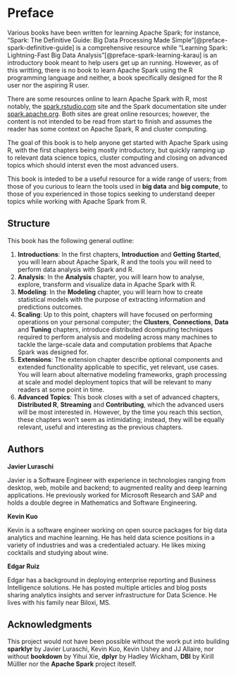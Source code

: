 # Preface {-}

Various books have been written for learning Apache Spark; for instance, "Spark: The Definitive Guide: Big Data Processing Made Simple"[@preface-spark-definitive-guide] is a comprehensive resource while "Learning Spark: Lightning-Fast Big Data Analysis"[@preface-spark-learning-karau] is an introductory book meant to help users get up an running. However, as of this writting, there is no book to learn Apache Spark using the R programming language and neither, a book specifically designed for the R user nor the aspiring R user.

There are some resources online to learn Apache Spark with R, most notably, the [spark.rstudio.com](https://spark.rstudio.com) site and the Spark documentation site under [spark.apache.org](https://spark.apache.org/docs/latest/index.html). Both sites are great online resources; however, the content is not intended to be read from start to finish and assumes the reader has some context on Apache Spark, R and cluster computing.

The goal of this book is to help anyone get started with Apache Spark using R, with the first chapters being mostly introductory, but quickly ramping up to relevant data science topics, cluster computing and closing on advanced topics which should interst even the most advanced users.

This book is inteded to be a useful resource for a wide range of users; from those of you curious to learn the tools used in **big data** and **big compute**, to those of you experienced in those topics seeking to understand deeper topics while working with Apache Spark from R.

## Structure {-}

This book has the following general outline:

1. **Introductions**: In the first chapters, **Introduction** and **Getting Started**, you will learn about Apache Spark, R and the tools you will need to perform data analysis with Spark and R.
2. **Analysis**: In the **Analysis** chapter, you will learn how to analyse, explore, transform and visualize data in Apache Spark with R.
3. **Modeling**: In the **Modeling** chapter, you will learn how to create statistical models with the purpose of extracting information and predictions outcomes.
4. **Scaling**: Up to this point, chapters will have focused on performing operations on your personal computer; the **Clusters**, **Connections**, **Data** and **Tuning** chapters, introduce distributed dcomputing techniques required to perform analysis and modeling across many machines to tackle the large-scale data and computation problems that Apache Spark was designed for.
5. **Extensions**: The extension chapter describe optional components and extended functionality applicable to specific, yet relevant, use cases. You will learn about alternative modeling frameworks, graph processing at scale and model deployment topics that will be relevant to many readers at some point in time.
6. **Advanced Topics**: This book closes with a set of advanced chapters, **Distributed R**, **Streaming** and **Contributing**, which the advanced users will be most interested in. However, by the time you reach this section, these chapters won't seem as intimidating; instead, they will be equally relevant, useful and interesting as the previous chapters.

## Authors {-}

**Javier Luraschi**

Javier is a Software Engineer with experience in technologies ranging from desktop, web, mobile and backend; to augmented reality and deep learning applications. He previously worked for Microsoft Research and SAP and holds a double degree in Mathematics and Software Engineering.

**Kevin Kuo**

Kevin is a software engineer working on open source packages for big data analytics and machine learning. He has held data science positions in a variety of industries and was a credentialed actuary. He likes mixing cocktails and studying about wine.

**Edgar Ruiz**

Edgar has a background in deploying enterprise reporting and Business Intelligence solutions. He has posted multiple articles and blog posts sharing analytics insights and server infrastructure for Data Science. He lives with his family near Biloxi, MS.

## Acknowledgments {-}

This project would not have been possible without the work put into building **sparklyr** by Javier Luraschi, Kevin Kuo, Kevin Ushey and JJ Allaire, nor without **bookdown** by Yihui Xie, **dplyr** by Hadley Wickham, **DBI** by Kirill Mülller nor the **Apache Spark** project iteself.
